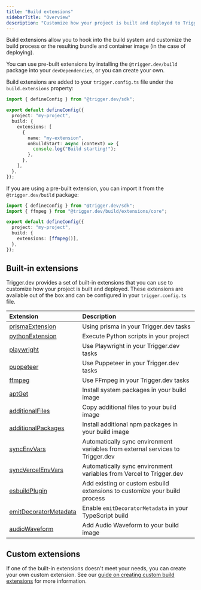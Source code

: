 ```yaml
---
title: "Build extensions"
sidebarTitle: "Overview"
description: "Customize how your project is built and deployed to Trigger.dev with build extensions"
---
```


Build extensions allow you to hook into the build system and customize the build process or the resulting bundle and container image (in the case of deploying).

You can use pre-built extensions by installing the `@trigger.dev/build` package into your `devDependencies`, or you can create your own.

Build extensions are added to your `trigger.config.ts` file under the `build.extensions` property:

```ts
import { defineConfig } from "@trigger.dev/sdk";

export default defineConfig({
  project: "my-project",
  build: {
    extensions: [
      {
        name: "my-extension",
        onBuildStart: async (context) => {
          console.log("Build starting!");
        },
      },
    ],
  },
});
```

If you are using a pre-built extension, you can import it from the `@trigger.dev/build` package:

```ts
import { defineConfig } from "@trigger.dev/sdk";
import { ffmpeg } from "@trigger.dev/build/extensions/core";

export default defineConfig({
  project: "my-project",
  build: {
    extensions: [ffmpeg()],
  },
});
```

## Built-in extensions

Trigger.dev provides a set of built-in extensions that you can use to customize how your project is built and deployed. These extensions are available out of the box and can be configured in your `trigger.config.ts` file.

| Extension                                                             | Description                                                                    |
| :-------------------------------------------------------------------- | :----------------------------------------------------------------------------- |
| [prismaExtension](/config/extensions/prismaExtension)                 | Using prisma in your Trigger.dev tasks                                         |
| [pythonExtension](/config/extensions/pythonExtension)                 | Execute Python scripts in your project                                         |
| [playwright](/config/extensions/playwright)                           | Use Playwright in your Trigger.dev tasks                                       |
| [puppeteer](/config/extensions/puppeteer)                             | Use Puppeteer in your Trigger.dev tasks                                        |
| [ffmpeg](/config/extensions/ffmpeg)                                   | Use FFmpeg in your Trigger.dev tasks                                           |
| [aptGet](/config/extensions/aptGet)                                   | Install system packages in your build image                                    |
| [additionalFiles](/config/extensions/additionalFiles)                 | Copy additional files to your build image                                      |
| [additionalPackages](/config/extensions/additionalPackages)           | Install additional npm packages in your build image                            |
| [syncEnvVars](/config/extensions/syncEnvVars)                         | Automatically sync environment variables from external services to Trigger.dev |
| [syncVercelEnvVars](/config/extensions/syncEnvVars#syncVercelEnvVars) | Automatically sync environment variables from Vercel to Trigger.dev            |
| [esbuildPlugin](/config/extensions/esbuildPlugin)                     | Add existing or custom esbuild extensions to customize your build process      |
| [emitDecoratorMetadata](/config/extensions/emitDecoratorMetadata)     | Enable `emitDecoratorMetadata` in your TypeScript build                        |
| [audioWaveform](/config/extensions/audioWaveform)                     | Add Audio Waveform to your build image                                         |

## Custom extensions

If one of the built-in extensions doesn't meet your needs, you can create your own custom extension. See our [guide on creating custom build extensions](/config/extensions/custom) for more information.
